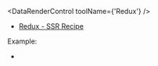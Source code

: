 
<DataRenderControl toolName={'Redux'} />

- [Redux - SSR Recipe](https://redux.js.org/recipes/server-rendering)

<DataPassToClient toolType="data-store" />

Example:
- <RepoLink path='/examples/redux/' />
